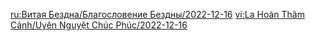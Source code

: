 {{Blessing of the Abyssal Moon
|name       = Terminal
|phase      = Waning
|image      = Spiral Abyss Blessing 55.png
|details    = <li>After the active character's Normal, Charged, or Plunging Attack deals DMG to an opponent, the character will gain a {{Color|bp|10% corresponding Elemental or Physical DMG Bonus of that attack}} for 4s. This effect can be triggered once every 1s. Max 6 stacks. It will be removed when the character leaves the field or deals a different type of Elemental or Physical DMG.
</li>
|time_start = 2022-12-16 04:00:00
|time_end   = 2023-01-01 03:59:59
}}
<noinclude>
<!-- interwikis -->
[[ru:Витая Бездна/Благословение Бездны/2022-12-16]]
[[vi:La Hoàn Thâm Cảnh/Uyên Nguyệt Chúc Phúc/2022-12-16]]
</noinclude>